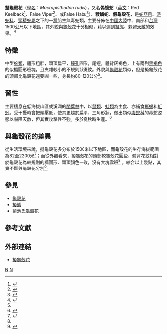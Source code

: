 {{noteTA
|1=zh-cn:爬行纲; zh-tw:爬蟲綱;
|2=zh-cn:游蛇科; zh-tw:黃頷蛇科;
}}
{{Speciesbox
| taxon = Macropisthodon rudis
| image = Macropisthodon rudis from Taiwan.jpg
| image_caption = ''Macropisthodon rudis'' from Taiwan
| status = LC
| status_system = IUCN3.1
| status_ref = <ref name=IUCN>{{cite journal | authors = Rao, D.-q., Lau, M. & Zhou, Z. | title = ''Macropisthodon rudis'' | journal = [[IUCN_Red_List_of_Threatened_Species|IUCN Red List of Threatened Species]] | volume= 2012 | page = e.T191933A2017330 | publisher = [[IUCN|IUCN]] | year = 2012 | url = https://dx.doi.org/10.2305/IUCN.UK.2012-1.RLTS.T191933A2017330.en | accessdate = 7 March 2016}}</ref>
| binomial_authority = Boulenger, 1906<ref name="synonym">{{cite web |url=http://www.tbn.org.tw/twd97/SpeciesDetail.asp?id=R20618 |title=存档副本 |accessdate=2011-06-29 |deadurl=yes |archiveurl=https://archive.is/20121222045352/http://www.tbn.org.tw/twd97/SpeciesDetail.asp?id=R20618 |archivedate=2012-12-22 }}</ref><ref name="catogery">{{Cite web |url=http://taibnet.sinica.edu.tw/chi/taibnet_species_detail.php?name_code=380645&tree=y |title=存档副本 |accessdate=2011-07-27 |archive-date=2016-03-04 |archive-url=https://web.archive.org/web/20160304210128/http://taibnet.sinica.edu.tw/chi/taibnet_species_detail.php?name_code=380645&tree=y |dead-url=no }}</ref>

| synonyms = ''Pseudagkistrodon carinatus''<ref name="catogery" />
''Pseudagkistrodon rudis'' <small>(Boulenger, 1906)</small>
}}

'''擬龜殼花'''（[[學名|學名]]：''Macropisthodon rudis''），又名'''偽蝮蛇'''（[[英文|英文]]：Red Keelback<ref name="Keelback">{{Cite web |url=http://archive.zo.ntu.edu.tw/rept_index.asp?rept_id=R0060 |title=存档副本 |access-date=2011-08-25 |archive-url=https://archive.is/20121221211436/http://archive.zo.ntu.edu.tw/rept_index.asp?rept_id=R0060 |archive-date=2012-12-21 |dead-url=yes }}</ref>、False Viper<ref name="FalseViper">{{Cite web |url=http://digimuse.nmns.edu.tw/DigiMuse/NewModule.aspx?ObjectId=0b00000181b7dbbe&ParentID=0b00000181b7db63&Type=&Part= |title=存档副本 |accessdate=2011-08-25 |archive-date=2012-12-22 |archive-url=https://archive.is/20121222100512/http://digimuse.nmns.edu.tw/DigiMuse/NewModule.aspx?ObjectId=0b00000181b7dbbe&ParentID=0b00000181b7db63&Type=&Part= |dead-url=no }}</ref>、或False Habu<ref name="FalseHabu">{{Cite web |url=http://www.snakesoftaiwan.com/Macrophistodon%20rudis%20rudis/species_macrophistodon_rudis.htm |title=存档副本 |accessdate=2011-08-25 |archive-date=2011-08-10 |archive-url=https://web.archive.org/web/20110810103719/http://snakesoftaiwan.com/Macrophistodon%20rudis%20rudis/species_macrophistodon_rudis.htm |dead-url=no }}</ref>）、'''稜鱗蛇'''、'''假龜殼花'''，是[[蛇亞目|蛇亞目]]、[[游蛇科|游蛇科]]、[[頸稜蛇屬|頸稜蛇屬]]之下的一[[種_(生物)|種]]胎生無毒蛇類，主要分佈在[[中國大陸|中國大陸]]中、南部和[[台灣|台灣]]1500公尺以下地區，其外貌與[[龜殼花|龜殼花]]十分相似，藉以達到[[擬態|擬態]]、躲避[[天敵|天敵]]的效果。<ref name="firstchapter">{{cite book |author=杜銘章  |title=蛇類大驚奇 |origyear=2004|publisher= 遠流 |language=zh-hant |isbn=9573253275 }}</ref>

== 特徵 ==
中型[[蛇類|蛇類]]，體形粗胖，頭頂扁平，[[瞳孔|瞳孔]]圓形，尾短，體背灰褐色，上有兩列[[黑褐色|黑褐色]]的似橢圓形班塊，且夾雜較小的不規則狀斑紋。外貌與[[龜殼花|龜殼花]]類似，但是擬龜殼花的頭部比龜殼花還要圓一些，身長約80-120公分<ref name="FalseViper" />。

== 習性 ==
主要棲息在低海拔山區或溪澗的[[闊葉林|闊葉林]]中，以[[鼠|鼠類]]、[[蛙|蛙類]]為主食、亦補食[[蜥蜴|蜥蜴]]和[[蚯蚓|蚯蚓]]。受干擾時會把頭壓低，使其更趨於扁平、三角形狀，做出類似[[腹蛇科|腹蛇科]]的毒蛇姿態以嚇阻天敵，但其實攻擊性不強。多於夏秋時[[生產|生產]]。<ref name="snakeeeeee">{{cite book |author=林俊聰 |others= 向高世、杜銘章、林俊聰、陳王時、陳添喜（攝影），呂光洋（審訂），石瑞德（主編）|title=台灣96種爬動物圖鑑 |year=2007年1月 |publisher=社團法人台北市野鳥學會 |location=台北市 |language=zh-hant |isbn=9789868204539 }}</ref>

==  與龜殼花的差異 ==
從生活環境來說，擬龜殼花多分布於1500米以下地區，而龜殼花的生存海拔範圍為82至2200米<ref name='id4782'>{{cite web| url =http://www.bioinfo.cn/db05/BjdwSpecies.php?action=view&id=4782| title =原矛头蝮| work =《中国动物物种编目数据库》| publisher =中国科学院微生物研究所| author =中国科学院动物研究所| accessdate =2009-04-11| deadurl =yes| archiveurl =https://web.archive.org/web/20160305031258/http://www.bioinfo.cn/db05/BjdwSpecies.php?action=view&id=4782| archivedate =2016-03-05}}</ref>；而從外觀看來，擬龜殼花的頭部較龜殼花圓些、體背花紋相對於龜殼花為較規則的橢圓形、頭頂顏色一致，沒有大塊雲班<ref name="snakeeeeee" />
。綜合以上幾點，其實不難與龜殼花分別<ref name="ROCbigdic">{{Cite web |url=http://nrch.culture.tw/twpedia.aspx?id=7026&Keyword=%E6%93%AC%E9%BE%9C%E6%AE%BC%E8%8A%B1 |title=存档副本 |accessdate=2015-11-04 |archive-date=2016-03-06 |archive-url=https://web.archive.org/web/20160306231813/http://nrch.culture.tw/twpedia.aspx?id=7026&Keyword=%E6%93%AC%E9%BE%9C%E6%AE%BC%E8%8A%B1 |dead-url=no }}</ref>。

== 參見 ==
*[[龜殼花|龜殼花]]
*[[擬態|擬態]]
*[[菊池氏龜殼花|菊池氏龜殼花]]
== 參考文獻 ==
{{reflist|1}}

== 外部連結 ==
*[http://blog.sina.com.tw/d100vs/article.php?pbgid=30839&entryid=351272 擬龜殼花] {{Wayback|url=http://blog.sina.com.tw/d100vs/article.php?pbgid=30839&entryid=351272 |date=20110603222920 }}

{{Taxonbar}}
[[Category:1906年描述的动物|N]] 
[[Category:游蛇科|N]]
